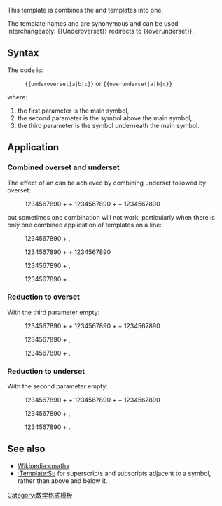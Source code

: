 {{缺乏中文说明}}
This template is combines the {{tl|overset}} and {{tl|underset}} templates into one.

The template names {{tl|Overunderset}} and {{tl|Underoverset}} are synonymous and can be used interchangeably: <nowiki>{{Underoverset}}</nowiki> redirects to <nowiki>{{overunderset}}</nowiki>.

==Syntax==

The code is:

:<code><nowiki>{{underoverset|a|b|c}}</nowiki></code> or <code><nowiki>{{overunderset|a|b|c}}</nowiki></code>

where:

#the first parameter is the main symbol,
#the second parameter is the symbol above the main symbol,
#the third parameter is the symbol underneath the main symbol.

==Application==

===Combined overset and underset===

The effect of an can be achieved by combining underset followed by overset:

:1234567890 + {{underset|a|{{overset|a|b}}}} + 1234567890 + {{overset|a|{{underset|a|b}}}} + 1234567890

but sometimes one combination will not work, particularly when there is only one combined application of templates on a line:

:1234567890 + {{underset|a|{{overset|a|b}}}},

:1234567890 + {{overset|a|{{underset|a|b}}.

The overunderset is one way around the problem using by containing the over- and under- positions for symbols:

:1234567890 + {{overunderset|a|b|c}} + 1234567890 + {{overunderset|a|b|c}}}} + 1234567890

:1234567890 + {{overunderset|a|b|c}},

:1234567890 + {{overunderset|a|b|c}}.

===Reduction to overset===

With the third parameter empty:

:1234567890 + {{overunderset|a|b|}} + 1234567890 + {{overunderset|a|b|}} + 1234567890

:1234567890 + {{overunderset|a|b|}},

:1234567890 + {{overunderset|a|b|}}.

===Reduction to underset===

With the second parameter empty:

:1234567890 + {{overunderset|a||b}} + 1234567890 + {{overunderset|a||b}} + 1234567890

:1234567890 + {{overunderset|a||b}},

:1234567890 + {{overunderset|a||b}}.

==See also==

*[[Wikipedia:«math»]]
*[[:Template:Su]] for superscripts and subscripts adjacent to a symbol, rather than above and below it.

<includeonly>
[[Category:数学格式模板]]
</includeonly>